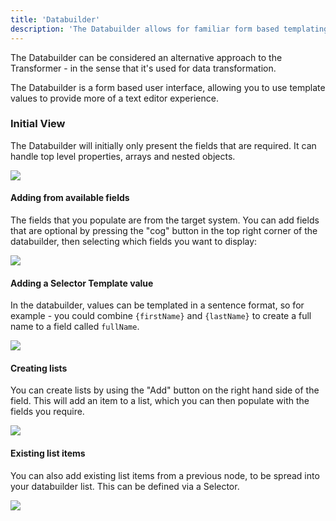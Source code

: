 ```yaml
---
title: 'Databuilder'
description: 'The Databuilder allows for familiar form based templating and transformations'
---
```


The Databuilder can be considered an alternative approach to the Transformer - in the sense that it's used for data
transformation.

The Databuilder is a form based user interface, allowing you to use template values to provide more of a text editor
experience.

### Initial View

The Databuilder will initially only present the fields that are required. It can handle top level properties, arrays and
nested objects.

<Frame caption="Only required fields will be visibile initially">
    <img src="https://storage.googleapis.com/versori-assets/apps/user-docs/actions/databuilder/databuilder-initial.png" />
</Frame>

#### Adding from available fields

The fields that you populate are from the target system. You can add fields that are optional by pressing the "cog"
button in the top right corner of the databuilder, then selecting which fields you want to display:

<Frame caption="Select available fields">
    <img src="https://storage.googleapis.com/versori-assets/apps/user-docs/actions/databuilder/databuilder-available-fields.png" />
</Frame>

#### Adding a Selector Template value

In the databuilder, values can be templated in a sentence format, so for example - you could combine `{firstName}` and
`{lastName}` to create a full name to a field called `fullName`.

<Frame caption="Templating from previous node data">
    <img src="https://storage.googleapis.com/versori-assets/apps/user-docs/actions/databuilder/databuilder-template.png" />
</Frame>

#### Creating lists

You can create lists by using the "Add" button on the right hand side of the field. This will add an item to a list,
which you can then populate with the fields you require.

<Frame caption="List building in databuilder">
    <img src="https://storage.googleapis.com/versori-assets/apps/user-docs/actions/databuilder/databuilder-list.png" />
</Frame>

#### Existing list items

You can also add existing list items from a previous node, to be spread into your databuilder list. This can be defined
via a Selector.

<Frame caption="Spread existing list items">
    <img src="https://storage.googleapis.com/versori-assets/apps/user-docs/actions/databuilder/databuilder-existing-list.png" />
</Frame>

